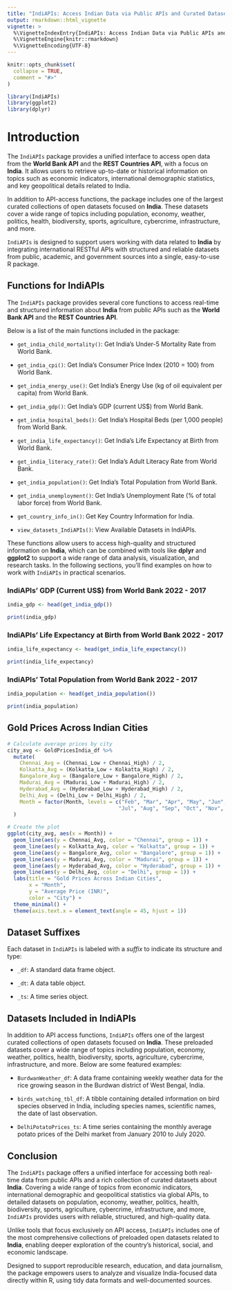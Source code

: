 ```yaml
---
title: "IndiAPIs: Access Indian Data via Public APIs and Curated Datasets"
output: rmarkdown::html_vignette
vignette: >
  %\VignetteIndexEntry{IndiAPIs: Access Indian Data via Public APIs and Curated Datasets}
  %\VignetteEngine{knitr::rmarkdown}
  %\VignetteEncoding{UTF-8}
---
```


```r
knitr::opts_chunk$set(
  collapse = TRUE,
  comment = "#>"
)
```

```r
library(IndiAPIs)
library(ggplot2)
library(dplyr)
```

# Introduction

The `IndiAPIs` package provides a unified interface to access open data from the **World Bank API** and the **REST Countries API**, with a focus on **India**. It allows users to retrieve up-to-date or historical information on topics such as economic indicators, international demographic statistics, and key geopolitical details related to India.

In addition to API-access functions, the package includes one of the largest curated collections of open datasets focused on **India**. These datasets cover a wide range of topics including population, economy, weather, politics, health, biodiversity, sports, agriculture, cybercrime, infrastructure, and more.

`IndiAPIs` is designed to support users working with data related to **India** by integrating international RESTful APIs with structured and reliable datasets from public, academic, and government sources into a single, easy-to-use R package.

## Functions for IndiAPIs

The `IndiAPIs` package provides several core functions to access real-time and structured information about **India** from public APIs such as the **World Bank API** and the **REST Countries API**.

Below is a list of the main functions included in the package:

- `get_india_child_mortality()`: Get India's Under-5 Mortality Rate from World Bank.

- `get_india_cpi()`: Get India's Consumer Price Index (2010 = 100) from World Bank.

- `get_india_energy_use()`: Get India's Energy Use (kg of oil equivalent per capita) from World Bank.

- `get_india_gdp()`: Get India's GDP (current US$) from World Bank.

- `get_india_hospital_beds()`: Get India's Hospital Beds (per 1,000 people) from World Bank.

- `get_india_life_expectancy()`: Get India's Life Expectancy at Birth from World Bank.

- `get_india_literacy_rate()`: Get India's Adult Literacy Rate from World Bank.

- `get_india_population()`: Get India's Total Population from World Bank.

- `get_india_unemployment()`: Get India's Unemployment Rate (% of total labor force) from World Bank.

- `get_country_info_in()`: Get Key Country Information for India.

- `view_datasets_IndiAPIs()`: View Available Datasets in IndiAPIs.

These functions allow users to access high-quality and structured information on **India**, which can be combined with tools like **dplyr** and **ggplot2** to support a wide range of data analysis, visualization, and research tasks. In the following sections, you’ll find examples on how to work with `IndiAPIs` in practical scenarios.

### IndiAPIs' GDP (Current US$) from World Bank 2022 - 2017

```r


india_gdp <- head(get_india_gdp())

print(india_gdp)

```


### IndiAPIs' Life Expectancy at Birth from World Bank 2022 - 2017

```r

india_life_expectancy <- head(get_india_life_expectancy())

print(india_life_expectancy)

```


### IndiAPIs' Total Population from World Bank 2022 - 2017

```r

india_population <- head(get_india_population())

print(india_population)

```


## Gold Prices Across Indian Cities

```r

# Calculate average prices by city
city_avg <- GoldPricesIndia_df %>%
  mutate(
    Chennai_Avg = (Chennai_Low + Chennai_High) / 2,
    Kolkatta_Avg = (Kolkatta_Low + Kolkatta_High) / 2,
    Bangalore_Avg = (Bangalore_Low + Bangalore_High) / 2,
    Madurai_Avg = (Madurai_Low + Madurai_High) / 2,
    Hyderabad_Avg = (Hyderabad_Low + Hyderabad_High) / 2,
    Delhi_Avg = (Delhi_Low + Delhi_High) / 2,
    Month = factor(Month, levels = c("Feb", "Mar", "Apr", "May", "Jun", 
                                    "Jul", "Aug", "Sep", "Oct", "Nov", "Dec", "Jan"))
  )

# Create the plot
ggplot(city_avg, aes(x = Month)) +
  geom_line(aes(y = Chennai_Avg, color = "Chennai", group = 1)) +
  geom_line(aes(y = Kolkatta_Avg, color = "Kolkatta", group = 1)) +
  geom_line(aes(y = Bangalore_Avg, color = "Bangalore", group = 1)) +
  geom_line(aes(y = Madurai_Avg, color = "Madurai", group = 1)) +
  geom_line(aes(y = Hyderabad_Avg, color = "Hyderabad", group = 1)) +
  geom_line(aes(y = Delhi_Avg, color = "Delhi", group = 1)) +
  labs(title = "Gold Prices Across Indian Cities",
       x = "Month",
       y = "Average Price (INR)",
       color = "City") +
  theme_minimal() +
  theme(axis.text.x = element_text(angle = 45, hjust = 1))

```


## Dataset Suffixes

Each dataset in `IndiAPIs` is labeled with a *suffix* to indicate its structure and type:

- `_df`: A standard data frame object.

- `_dt`: A data table object.

- `_ts`: A time series object.

## Datasets Included in IndiAPIs

In addition to API access functions, `IndiAPIs` offers one of the largest curated collections of open datasets focused on **India**. These preloaded datasets cover a wide range of topics including population, economy, weather, politics, health, biodiversity, sports, agriculture, cybercrime, infrastructure, and more. Below are some featured examples:

- `BurdwanWeather_df`: A data frame containing weekly weather data for the rice growing season in the Burdwan district of West Bengal, India.

- `birds_watching_tbl_df`: A tibble containing detailed information on bird species observed in India,
including species names, scientific names, the date of last observation.

- `DelhiPotatoPrices_ts`: A time series containing the monthly average potato prices of the Delhi market from January 2010 to July 2020.


## Conclusion

The `IndiAPIs` package offers a unified interface for accessing both real-time data from public APIs and a rich collection of curated datasets about **India**. Covering a wide range of topics from economic indicators, international demographic and geopolitical statistics via global APIs, to detailed datasets on population, economy, weather, politics, health, biodiversity, sports, agriculture, cybercrime, infrastructure, and more, `IndiAPIs` provides users with reliable, structured, and high-quality data.

Unlike tools that focus exclusively on API access, `IndiAPIs` includes one of the most comprehensive collections of preloaded open datasets related to **India**, enabling deeper exploration of the country’s historical, social, and economic landscape.

Designed to support reproducible research, education, and data journalism, the package empowers users to analyze and visualize India-focused data directly within R, using tidy data formats and well-documented sources.

<div class="tocify-extend-page" data-unique="tocify-extend-page" style="height: 0;"></div>

